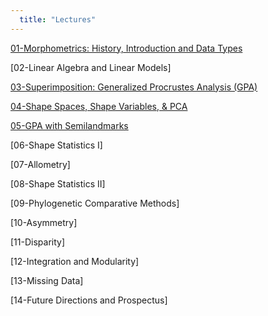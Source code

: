 ```yaml
---
  title: "Lectures"
---
```


[01-Morphometrics: History, Introduction and Data Types](https://geomorphR.github.io/GMcourse/Lectures/01-IntroHistory.html)

[02-Linear Algebra and Linear Models]

[03-Superimposition: Generalized Procrustes Analysis (GPA)](https://geomorphR.github.io/GMcourse/Lectures/03-Superimposition.html)

[04-Shape Spaces, Shape Variables, & PCA](https://geomorphR.github.io/GMcourse/Lectures/04-ShapeVariablesSpaces.html)

[05-GPA with Semilandmarks](https://geomorphR.github.io/GMcourse/Lectures/Lectures/05-Semilandmarks.html)

[06-Shape Statistics I]

[07-Allometry]

[08-Shape Statistics II]

[09-Phylogenetic Comparative Methods]

[10-Asymmetry]

[11-Disparity]

[12-Integration and Modularity]

[13-Missing Data]

[14-Future Directions and Prospectus]
